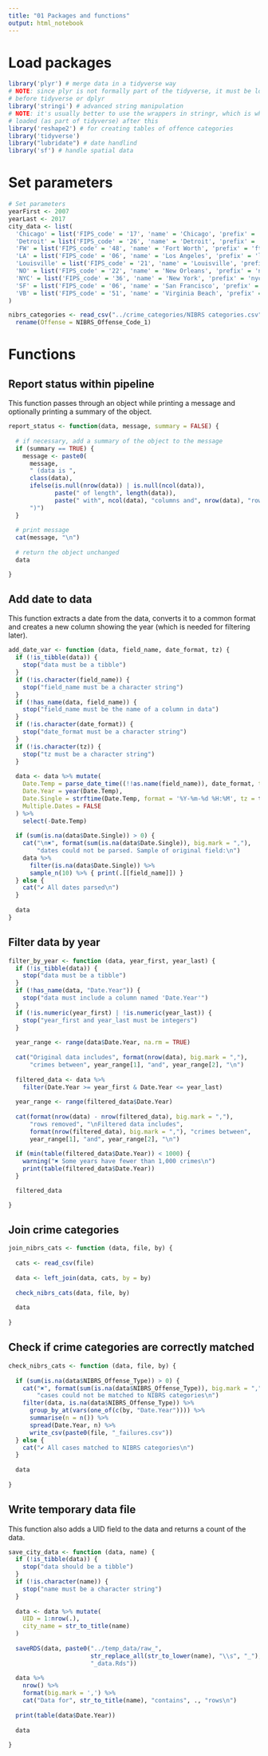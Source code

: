 ```yaml
---
title: "01 Packages and functions"
output: html_notebook
---
```



# Load packages

```r
library('plyr') # merge data in a tidyverse way 
# NOTE: since plyr is not formally part of the tidyverse, it must be loaded
# before tidyverse or dplyr
library('stringi') # advanced string manipulation 
# NOTE: it's usually better to use the wrappers in stringr, which is why that is 
# loaded (as part of tidyverse) after this
library('reshape2') # for creating tables of offence categories
library('tidyverse')
library("lubridate") # date handlind
library('sf') # handle spatial data
```


# Set parameters

```r
# Set parameters
yearFirst <- 2007
yearLast <- 2017
city_data <- list(
  'Chicago' = list('FIPS_code' = '17', 'name' = 'Chicago', 'prefix' = 'chi', 'abbr' = 'IL'),
  'Detroit' = list('FIPS_code' = '26', 'name' = 'Detroit', 'prefix' = 'dtt', 'abbr' = 'MI'),
  'FW' = list('FIPS_code' = '48', 'name' = 'Fort Worth', 'prefix' = 'ftw', 'abbr' = 'TX'),
  'LA' = list('FIPS_code' = '06', 'name' = 'Los Angeles', 'prefix' = 'lax', 'abbr' = 'CA'),
  'Louisville' = list('FIPS_code' = '21', 'name' = 'Louisville', 'prefix' = 'lou', 'abbr' = 'KY', 'start' = 2004),
  'NO' = list('FIPS_code' = '22', 'name' = 'New Orleans', 'prefix' = 'nor', 'abbr' = 'LA'),
  'NYC' = list('FIPS_code' = '36', 'name' = 'New York', 'prefix' = 'nyc', 'abbr' = 'NY', 'start' = 2007),
  'SF' = list('FIPS_code' = '06', 'name' = 'San Francisco', 'prefix' = 'sfo', 'abbr' = 'CA'),
  'VB' = list('FIPS_code' = '51', 'name' = 'Virginia Beach', 'prefix' = 'vib', 'abbr' = 'VA', 'start' = 2013)
)

nibrs_categories <- read_csv("../crime_categories/NIBRS categories.csv") %>% 
  rename(Offense = NIBRS_Offense_Code_1)
```


# Functions

## Report status within pipeline

This function passes through an object while printing a message and optionally
printing a summary of the object.

```r
report_status <- function(data, message, summary = FALSE) {
  
  # if necessary, add a summary of the object to the message
  if (summary == TRUE) {
    message <- paste0(
      message, 
      " (data is ", 
      class(data), 
      ifelse(is.null(nrow(data)) | is.null(ncol(data)), 
             paste(" of length", length(data)),
             paste(" with", ncol(data), "columns and", nrow(data), "rows")), 
      ")")
  }
  
  # print message
  cat(message, "\n")
  
  # return the object unchanged
  data

}
```


## Add date to data

This function extracts a date from the data, converts it to a common format and
creates a new column showing the year (which is needed for filtering later).

```r
add_date_var <- function (data, field_name, date_format, tz) {
  if (!is_tibble(data)) {
    stop("data must be a tibble")
  }
  if (!is.character(field_name)) {
    stop("field_name must be a character string")
  }
  if (!has_name(data, field_name)) {
    stop("field_name must be the name of a column in data")
  }
  if (!is.character(date_format)) {
    stop("date_format must be a character string")
  }
  if (!is.character(tz)) {
    stop("tz must be a character string")
  }
  
  data <- data %>% mutate(
    Date.Temp = parse_date_time((!!as.name(field_name)), date_format, tz = tz),
    Date.Year = year(Date.Temp),
    Date.Single = strftime(Date.Temp, format = '%Y-%m-%d %H:%M', tz = tz),
    Multiple.Dates = FALSE
  ) %>% 
    select(-Date.Temp)
  
  if (sum(is.na(data$Date.Single)) > 0) {
    cat("\n✖︎", format(sum(is.na(data$Date.Single)), big.mark = ","), 
        "dates could not be parsed. Sample of original field:\n")
    data %>% 
      filter(is.na(data$Date.Single)) %>% 
      sample_n(10) %>% { print(.[[field_name]]) }
  } else {
    cat("✔︎ All dates parsed\n")
  }
  
  data
}
```

## Filter data by year

```r
filter_by_year <- function (data, year_first, year_last) {
  if (!is_tibble(data)) {
    stop("data must be a tibble")
  }
  if (!has_name(data, "Date.Year")) {
    stop("data must include a column named 'Date.Year'")
  }
  if (!is.numeric(year_first) | !is.numeric(year_last)) {
    stop("year_first and year_last must be integers")
  }
  
  year_range <- range(data$Date.Year, na.rm = TRUE)
  
  cat("Original data includes", format(nrow(data), big.mark = ","), 
      "crimes between", year_range[1], "and", year_range[2], "\n")
  
  filtered_data <- data %>% 
    filter(Date.Year >= year_first & Date.Year <= year_last)
  
  year_range <- range(filtered_data$Date.Year)
  
  cat(format(nrow(data) - nrow(filtered_data), big.mark = ","), 
      "rows removed", "\nFiltered data includes", 
      format(nrow(filtered_data), big.mark = ","), "crimes between", 
      year_range[1], "and", year_range[2], "\n")
  
  if (min(table(filtered_data$Date.Year)) < 1000) {
    warning("✖ Some years have fewer than 1,000 crimes\n")
    print(table(filtered_data$Date.Year))
  }

  filtered_data

}
```

## Join crime categories

```r
join_nibrs_cats <- function (data, file, by) {
  
  cats <- read_csv(file)
  
  data <- left_join(data, cats, by = by)
  
  check_nibrs_cats(data, file, by)
  
  data
  
}

```

## Check if crime categories are correctly matched

```r
check_nibrs_cats <- function (data, file, by) {
  
  if (sum(is.na(data$NIBRS_Offense_Type)) > 0) {
    cat("✖︎", format(sum(is.na(data$NIBRS_Offense_Type)), big.mark = ","), 
        "cases could not be matched to NIBRS categories\n")
    filter(data, is.na(data$NIBRS_Offense_Type)) %>% 
      group_by_at(vars(one_of(c(by, "Date.Year")))) %>% 
      summarise(n = n()) %>% 
      spread(Date.Year, n) %>% 
      write_csv(paste0(file, "_failures.csv"))
  } else {
    cat("✔︎ All cases matched to NIBRS categories\n")
  }
  
  data
  
}
```


## Write temporary data file

This function also adds a UID field to the data and returns a count of the data.

```r
save_city_data <- function (data, name) {
  if (!is_tibble(data)) {
    stop("data should be a tibble")
  }
  if (!is.character(name)) {
    stop("name must be a character string")
  }
  
  data <- data %>% mutate(
    UID = 1:nrow(.),
    city_name = str_to_title(name)
  )
  
  saveRDS(data, paste0("../temp_data/raw_", 
                       str_replace_all(str_to_lower(name), "\\s", "_"), 
                       "_data.Rds"))
  
  data %>% 
    nrow() %>% 
    format(big.mark = ',') %>% 
    cat("Data for", str_to_title(name), "contains", ., "rows\n")
  
  print(table(data$Date.Year))
  
  data
  
}
```

